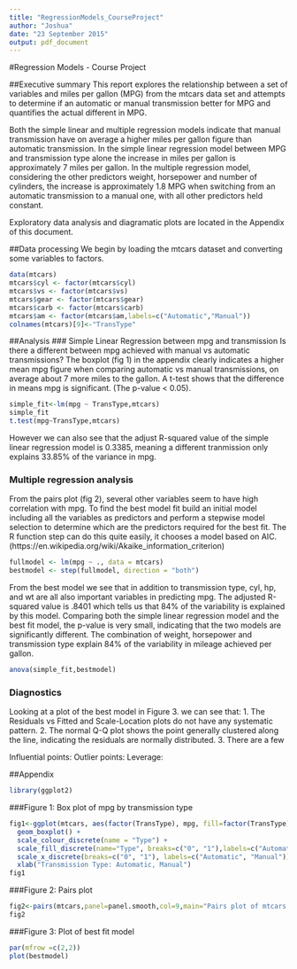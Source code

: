 ```yaml
---
title: "RegressionModels_CourseProject"
author: "Joshua"
date: "23 September 2015"
output: pdf_document
---
```

#Regression Models - Course Project
  
##Executive summary
This report explores the relationship between a set of variables and miles per gallon (MPG) from the mtcars data set and attempts to determine if an automatic or manual transmission better for MPG and quantifies the actual different in MPG. 

Both the simple linear and multiple regression models indicate that manual transmission have on average a higher miles per gallon figure than automatic transmission. In the simple linear regression model between MPG and transmission type alone the increase in miles per gallon is approximately 7 miles per gallon. In the multiple regression model, considering the other predictors weight, horsepower and number of cylinders, the increase is approximately 1.8 MPG when switching from an automatic transmission to a manual one, with all other predictors held constant.

Exploratory data analysis and diagramatic plots are located in the Appendix of this document.

##Data processing
We begin by loading the mtcars dataset and converting some variables to factors.
```r
data(mtcars)
mtcars$cyl <- factor(mtcars$cyl)
mtcars$vs <- factor(mtcars$vs)
mtcars$gear <- factor(mtcars$gear)
mtcars$carb <- factor(mtcars$carb)
mtcars$am <- factor(mtcars$am,labels=c("Automatic","Manual"))
colnames(mtcars)[9]<-"TransType"
```
##Analysis
### Simple Linear Regression between mpg and transmission
Is there a different between mpg achieved with manual vs automatic transmissions?
The boxplot (fig 1) in the appendix clearly indicates a higher mean mpg figure when comparing automatic vs manual transmissions, on average about 7 more miles to the gallon. A t-test shows that the difference in means mpg is significant. (The p-value < 0.05).
```R
simple_fit<-lm(mpg ~ TransType,mtcars)
simple_fit
t.test(mpg~TransType,mtcars)
```
However we can also see that the adjust R-squared value of the simple linear regression model is 0.3385, meaning a different tranmission only explains 33.85% of the variance in mpg.

### Multiple regression analysis
From the pairs plot (fig 2), several other variables seem to have high correlation with mpg. To find the best model fit build an initial model including all the variables as predictors and perform a stepwise model selection to determine which are the predictors required for the best fit.
The R function step can do this quite easily, it chooses a model based on AIC. (https://en.wikipedia.org/wiki/Akaike_information_criterion)
```R
fullmodel <- lm(mpg ~ ., data = mtcars)
bestmodel <- step(fullmodel, direction = "both")
```
From the best model we see that in addition to transmission type, cyl, hp, and wt are all also important variables in predicting mpg. The adjusted R-squared value is .8401 which tells us that 84% of the variability is explained by this model.
Comparing both the simple linear regression model and the best fit model, the p-value is very small, indicating that the two models are significantly different. The combination of weight, horsepower and transmission type explain 84% of the variability in mileage achieved per gallon.
```R
anova(simple_fit,bestmodel)
```

### Diagnostics
Looking at a plot of the best model in Figure 3. we can see that:
  1. The Residuals vs Fitted and Scale-Location plots do not have any systematic pattern.
  2. The normal Q-Q plot shows the point generally clustered along the line, indicating the residuals are normally distributed.
  3. There are a few 

Influential points:
Outlier points:
Leverage:

##Appendix
```R
library(ggplot2)
```
###Figure 1: Box plot of mpg by transmission type
```R
fig1<-ggplot(mtcars, aes(factor(TransType), mpg, fill=factor(TransType))) +
  geom_boxplot() +
  scale_colour_discrete(name = "Type") + 
  scale_fill_discrete(name="Type", breaks=c("0", "1"),labels=c("Automatic", "Manual")) +
  scale_x_discrete(breaks=c("0", "1"), labels=c("Automatic", "Manual")) +
  xlab("Transmission Type: Automatic, Manual")
fig1
```

###Figure 2: Pairs plot
```r
fig2<-pairs(mtcars,panel=panel.smooth,col=9,main="Pairs plot of mtcars dataset")
fig2
```

###Figure 3: Plot of best fit model
```R
par(mfrow =c(2,2))
plot(bestmodel)
```